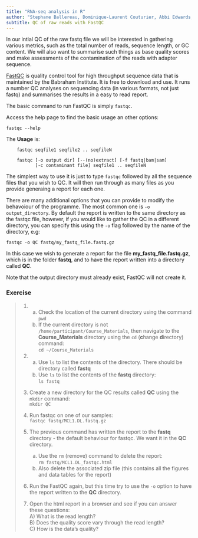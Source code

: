 ```yaml
---
title: "RNA-seq analysis in R"
author: "Stephane Ballereau, Dominique-Laurent Couturier, Abbi Edwards, Ashley Sawle"
subtitle: QC of raw reads with FastQC
---
```


In our intial QC of the raw fastq file we will be interested in gathering
various metrics, such as the total number of reads, sequence length, or GC
content.  We will also want to summarise such things as base quality scores and
make assessments of the contamination of the reads with adapter sequence. 

[FastQC](https://www.bioinformatics.babraham.ac.uk/projects/fastqc/) is 
quality control tool for high throughput sequence data that is maintained
by the Babraham Institute. It is free to download and use. It runs a number
QC analyses on sequencing data (in various formats, not just fastq) and 
summarises the results in a easy to read report.

The basic command to run FastQC is simply `fastqc`. 

Access the help page to find the basic usage an other options:

`fastqc --help`

The **Usage** is:

```
	fastqc seqfile1 seqfile2 .. seqfileN

    fastqc [-o output dir] [--(no)extract] [-f fastq|bam|sam]
           [-c contaminant file] seqfile1 .. seqfileN
```

The simplest way to use it is just to type `fastqc` followed by all the sequence files
that you wish to QC. It will then run through as many files as you provide generaing
a report for each one.

There are many additional options that you can provide to modify the behavoiour
of the programme. The most common one is `-o output_directory`. By default the
report is written to the same directory as the fastqc file, however, if you
would like to gather the QC in a different directory, you can specify this
using the `-o` flag followed by the name of the directory, e.g:

```
fastqc -o QC fastq/my_fastq_file.fastq.gz
```

In this case we wish to generate a report for the file
**my_fastq_file.fastq.gz**, which is in the folder **fastq**, and to have the
report written into a directory called **QC**.

Note that the output directory must already exist, FastQC will not create it.

### Exercise

> 1. 
>       a) Check the location of the current directory using the command `pwd`  
>       b) If the current directory is not
>       `/home/participant/Course_Materials`, then navigate to the
>       **Course_Materials** directory using the `cd` (**c**hange
>       **d**irectory) command:  
> `cd ~/Course_Materials`  
>
> 2.   
>       a) Use `ls` to list the contents of the directory. There should be directory
>    called **fastq**    
>       b) Use `ls` to list the contents of the **fastq** directory:  
>    `ls fastq`
>
> 3. Create a new directory for the QC results called **QC** using the `mkdir`
>    command:  
> `mkdir QC`
>
> 4. Run fastqc on one of our samples:  
> `fastqc fastq/MCL1.DL.fastq.gz`
>
> 5. The previous command has written the report to the **fastq** directory -
>    the default behaviour for fastqc. We want it in the **QC** directory. 
>       a) Use the `rm` (remove) command to delete the report:   
>          `rm fastq/MCL1.DL_fastqc.html`  
>       b) Also delete the associated zip file (this contains all the figures
>       and data tables for the report)
>
> 6. Run the FastQC again, but this time try to use the `-o` option to have
>    the report written to the **QC** directory.
>  
> 7. Open the html report in a browser and see if you can answer these questions:  
>           A) What is the read length?  
>           B) Does the quality score vary through the read length?  
>           C) How is the data's quality?  
